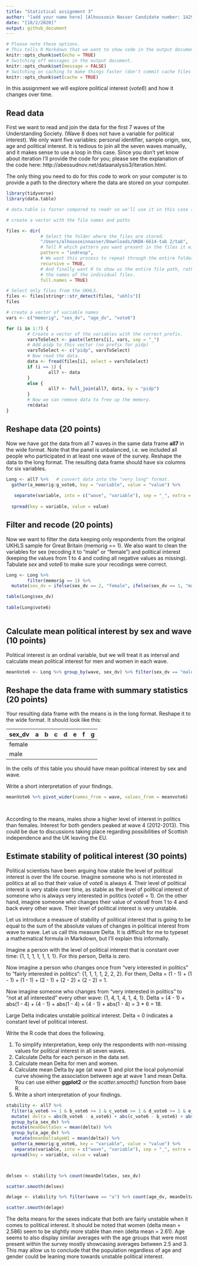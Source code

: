 ```yaml
---
title: "Statistical assignment 3"
author: "[add your name here] [Alhoussein Nasser Candidate number: 142905]"
date: "[18/2/2020]"
output: github_document
---
```


```r
# Please note these options.
# This tells R Markdown that we want to show code in the output document.
knitr::opts_chunk$set(echo = TRUE)
# Switching off messages in the output document. 
knitr::opts_chunk$set(message = FALSE)
# Switching on caching to make things faster (don't commit cache files on Github).
knitr::opts_chunk$set(cache = TRUE)
```

In this assignment we will explore political interest (*vote6*) and how it changes over time.

## Read data

First we want to read and join the data for the first 7 waves of the Understanding Society. (Wave 8 does not have a variable for political interest). We only want five variables: personal identifier, sample origin, sex, age and political interest. It is tedious to join all the seven waves manually, and it makes sense to use a loop in this case. Since you don't yet know about iteration I'll provide the code for you; please see the explanation of the code here: http://abessudnov.net/dataanalysis3/iteration.html.

The only thing you need to do for this code to work on your computer is to provide a path to the directory where the data are stored on your computer.

```r
library(tidyverse)
library(data.table)

# data.table is faster compared to readr so we'll use it in this case (the function fread()). You need to install this package first to be able to run this code.

# create a vector with the file names and paths

files <- dir(
             # Select the folder where the files are stored.
             "/Users/alhousseinnasser/Downloads/UKDA-6614-tab 2/tab",
             # Tell R which pattern you want present in the files it will display.
             pattern = "indresp",
             # We want this process to repeat through the entire folder.
             recursive = TRUE,
             # And finally want R to show us the entire file path, rather than just
             # the names of the individual files.
             full.names = TRUE)

# Select only files from the UKHLS.
files <- files[stringr::str_detect(files, "ukhls")]
files

# create a vector of variable names
vars <- c("memorig", "sex_dv", "age_dv", "vote6")

for (i in 1:7) {
        # Create a vector of the variables with the correct prefix.
        varsToSelect <- paste(letters[i], vars, sep = "_")
        # Add pidp to this vector (no prefix for pidp)
        varsToSelect <- c("pidp", varsToSelect)
        # Now read the data. 
        data <- fread(files[i], select = varsToSelect)
        if (i == 1) {
                all7 <- data  
        }
        else {
                all7 <- full_join(all7, data, by = "pidp")
        }
        # Now we can remove data to free up the memory.
        rm(data)
} 

```

## Reshape data (20 points)

Now we have got the data from all 7 waves in the same data frame **all7** in the wide format. Note that the panel is unbalanced, i.e. we included all people who participated in at least one wave of the survey. Reshape the data to the long format. The resulting data frame should have six columns for six variables.

```r
Long <- all7 %>%   # convert data into the "very long" format.
  gather(a_memorig:g_vote6, key = "variable", value = "value") %>%
 
   separate(variable, into = c("wave", "variable"), sep = "_", extra = "merge") %>% 
  
  spread(key = variable, value = value)

```

## Filter and recode (20 points)

Now we want to filter the data keeping only respondents from the original UKHLS sample for Great Britain (memorig == 1). We also want to clean the variables for sex (recoding it to "male" or "female") and political interest (keeping the values from 1 to 4 and coding all negative values as missing). Tabulate *sex* and *vote6* to make sure your recodings were correct. 

```r
Long <- Long %>%
        filter(memorig == 1) %>%  
  mutate(sex_dv = ifelse(sex_dv == 2, "female", ifelse(sex_dv == 1, "male", NA))) %>% filter(vote6 >= 1)

table(Long$sex_dv)
       
table(Long$vote6)
        

```

## Calculate mean political interest by sex and wave (10 points)

Political interest is an ordinal variable, but we will treat it as interval and calculate mean political interest for men and women in each wave.

```r

meanVote6 <- Long %>% group_by(wave, sex_dv) %>% filter(sex_dv == "male" | sex_dv == "female") %>% mutate(meanvote6 = mean(vote6, na.rm = TRUE)) %>% count(sex_dv, wave, meanvote6)%>% select(sex_dv, wave, meanvote6)

```

## Reshape the data frame with summary statistics (20 points)

Your resulting data frame with the means is in the long format. Reshape it to the wide format. It should look like this:

| sex_dv  | a  | b  | c  | d  |  e | f  | g  |
|---      |--- |--- |--- |--- |--- |--- |--- |
| female  |    |    |    |    |    |    |    |
| male    |    |    |    |    |    |    |    |

In the cells of this table you should have mean political interest by sex and wave.

Write a short interpretation of your findings.

```r
meanVote6 %>% pivot_wider(names_from = wave, values_from = meanvote6)

      
```
According to the means, males show a higher level of interest in politics than females. Interest for both genders peaked at wave 4 (2012-2013). This could be due to discussions taking place regarding possibilities of Scottish independence and the UK leaving the EU. 

## Estimate stability of political interest (30 points)

Political scientists have been arguing how stable the level of political interest is over the life course. Imagine someone who is not interested in politics at all so that their value of *vote6* is always 4. Their level of political interest is very stable over time, as stable as the level of political interest of someone who is always very interested in politics (*vote6* = 1). On the other hand, imagine someone who changes their value of *votes6* from 1 to 4 and back every other wave. Their level of political interest is very unstable.

Let us introduce a measure of stability of political interest that is going to be equal to the sum of the absolute values of changes in political interest from wave to wave. Let us call this measure Delta. It is difficult for me to typeset a mathematical formula in Markdown, but I'll explain this informally.

Imagine a person with the level of political interest that is constant over time: {1, 1, 1, 1, 1, 1, 1}. For this person, Delta is zero.

Now imagine a person who changes once from "very interested in politics" to "fairly interested in politics": {1, 1, 1, 1, 2, 2, 2}. For them, Delta = (1 - 1) + (1 - 1) + (1 - 1) + (2 - 1) + (2 - 2) + (2 - 2) = 1.

Now imagine someone who changes from "very interested in politics" to "not at all interested" every other wave: {1, 4, 1, 4, 1, 4, 1}. Delta = (4 - 1) + abs(1 - 4) + (4 - 1) + abs(1 - 4) + (4 - 1) + abs(1 - 4) = 3 * 6 = 18.

Large Delta indicates unstable political interest. Delta = 0 indicates a constant level of political interest.

Write the R code that does the following.

1. To simplify interpretation, keep only the respondents with non-missing values for political interest in all seven waves.
2. Calculate Delta for each person in the data set.
3. Calculate mean Delta for men and women.
4. Calculate mean Delta by age (at wave 1) and plot the local polynomial curve showing the association between age at wave 1 and mean Delta. You can use either **ggplot2** or the *scatter.smooth()* function from base R.
5. Write a short interpretation of your findings.

```r
stability <- all7 %>% 
  filter(a_vote6 >= 1 & b_vote6 >= 1 & c_vote6 >= 1 & d_vote6 >= 1 & e_vote6 >= 1 & f_vote6 >= 1 & g_vote6 >= 1) %>%
  mutate( delta = abs(b_vote6 - a_vote6) + abs(c_vote6 - b_vote6) + abs(d_vote6 - c_vote6) + abs(e_vote6 - d_vote6) + abs(f_vote6 - e_vote6) + abs(g_vote6 - f_vote6)) %>% 
  group_by(a_sex_dv) %>%
  mutate(meanDeltaSex = mean(delta)) %>%
  group_by(a_age_dv) %>%
   mutate(meanDeltaAgeW1 = mean(delta)) %>%
  gather(a_memorig:g_vote6, key = "variable", value = "value") %>%
   separate(variable, into = c("wave", "variable"), sep = "_", extra = "merge") %>% 
  spread(key = variable, value = value)



delsex <- stability %>% count(meanDeltaSex, sex_dv) 

scatter.smooth(delsex)

delage <- stability %>% filter(wave == "a") %>% count(age_dv, meanDeltaAgeW1)

scatter.smooth(delage)


```

The delta means for the sexes indicate that both are fairly unstable when it comes to political interest. It should be noted that women (delta mean = 2.586) seem to be slightly more stable than men (delta mean = 2.61). Age seems to also display similar averages with the age groups that were most present within the survey mostly showcasing averages between 2.5 and 3. This may allow us to conclude that the population regardless of age and gender could be leaning more towards unstable political interest. 
